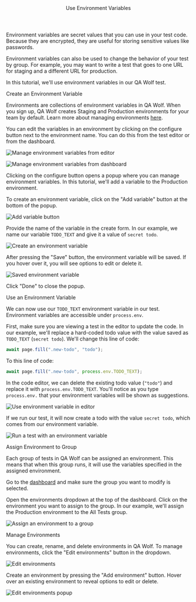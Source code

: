 
<Layout>

<Header>Use Environment Variables</Header>

Environment variables are secret values that you can use in your test code. Because they are encrypted, they are useful for storing sensitive values like passwords.

Environment variables can also be used to change the behavior of your test by group. For example, you may want to write a test that goes to one URL for staging and a different URL for production.

In this tutorial, we'll use environment variables in our QA Wolf test.

<SubHeader>Create an Environment Variable</SubHeader>

Environments are collections of environment variables in QA Wolf. When you sign up, QA Wolf creates Staging and Production environments for your team by default. Learn more about managing environments <a href="#manage-environments">here</a>.

You can edit the variables in an environment by clicking on the configure button next to the environment name. You can do this from the test editor or from the dashboard.

<Image
  alt="Manage environment variables from editor"
  height={1280}
  src="/docs/use-environment-variables/configure-editor.png"
  width={1600}
/>

<Image
  alt="Manage environment variables from dashboard"
  height={294}
  src="/docs/use-environment-variables/configure-dashboard.png"
  width={1430}
/>

Clicking on the configure button opens a popup where you can manage environment variables. In this tutorial, we'll add a variable to the Production environment.

To create an environment variable, click on the "Add variable" button at the bottom of the popup.

<Image
  alt="Add variable button"
  height={950}
  src="/docs/use-environment-variables/add-variable.png"
  width={1162}
/>

Provide the name of the variable in the create form. In our example, we name our variable `TODO_TEXT` and give it a value of `secret todo`.

<Image
  alt="Create an environment variable"
  height={1062}
  src="/docs/use-environment-variables/create-environment-variable.png"
  width={1184}
/>

After pressing the "Save" button, the environment variable will be saved. If you hover over it, you will see options to edit or delete it.

<Image
  alt="Saved environment variable"
  height={756}
  src="/docs/use-environment-variables/saved-environment-variable.png"
  width={1168}
/>

Click "Done" to close the popup.

<SubHeader>Use an Environment Variable</SubHeader>

We can now use our `TODO_TEXT` environment variable in our test. Environment variables are accessible under `process.env`.

First, make sure you are viewing a test in the editor to update the code. In our example, we'll replace a hard-coded todo value with the value saved as `TODO_TEXT` (`secret todo`). We'll change this line of code:

```js
await page.fill(".new-todo", "todo");
```

To this line of code:

```js
await page.fill(".new-todo", process.env.TODO_TEXT);
```

In the code editor, we can delete the existing todo value (`"todo"`) and replace it with `process.env.TODO_TEXT`. You'll notice as you type `process.env.` that your environment variables will be shown as suggestions.

<Image
  alt="Use environment variable in editor"
  height={478}
  src="/docs/use-environment-variables/use-environment-variable.png"
  width={1052}
/>

If we run our test, it will now create a todo with the value `secret todo`, which comes from our environment variable.

<Image
  alt="Run a test with an environment variable"
  height={789}
  src="/docs/use-environment-variables/run-test-environment-variable.png"
  width={1600}
/>

<SubHeader>Assign Environment to Group</SubHeader>

Each group of tests in QA Wolf can be assigned an environment. This means that when this group runs, it will use the variables specified in the assigned environment.

Go to the <a href="https://www.qawolf.com/tests" target="_blank">dashboard</a> and make sure the group you want to modify is selected.

Open the environments dropdown at the top of the dashboard. Click on the environment you want to assign to the group. In our example, we'll assign the Production environment to the All Tests group.

<Image
  alt="Assign an environment to a group"
  height={303}
  src="/docs/use-environment-variables/assign-environment-to-group.png"
  width={1600}
/>

<SubHeader>Manage Environments</SubHeader>

You can create, rename, and delete environments in QA Wolf. To manage environments, click the "Edit environments" button in the dropdown.

<Image
  alt="Edit environments"
  height={348}
  src="/docs/use-environment-variables/edit-environments.png"
  width={630}
/>

Create an environment by pressing the "Add environment" button. Hover over an existing environment to reveal options to edit or delete.

<Image
  alt="Edit environments popup"
  height={650}
  src="/docs/use-environment-variables/edit-environments-popup.png"
  width={1162}
/>

</Layout>
